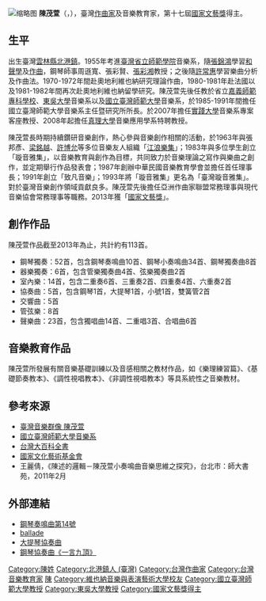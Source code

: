 {{Multiple issues|
{{No footnotes|time=2022-01-11T05:42:14+00:00}}
{{Citation style|time=2022-06-22T13:33:09+00:00}}
}}
[[File:Mao-Shuen_Chen_2013_Pic_001.JPG|缩略图]]
'''陳茂萱'''（{{lang-en|Mao-Shuen Chen}}，{{bd|1936年|1月7日}}），臺灣[[作曲家|作曲家]]及音樂教育家，第十七屆[[國家文藝獎|國家文藝獎]]得主。

== 生平 ==

出生臺灣[[雲林縣|雲林縣]][[北港鎮|北港鎮]]。1955年考進[[臺灣省立師範學院|臺灣省立師範學院]]音樂系，隨[[張錦鴻|張錦鴻]]學習[[和聲學|和聲學]]及[[作曲|作曲]]，鋼琴師事周遜寬、張彩賢、[[張彩湘|張彩湘]]教授；之後隨[[許常惠|許常惠]]學習樂曲分析及作曲法。1970-1972年間赴奧地利維也納研究理論作曲，1980-1981年赴法國以及1981-1982年間再次赴奧地利維也納留學研究。陳茂萱先後任教於省立[[嘉義師範專科學校|嘉義師範專科學校]]、[[東吳大學|東吳大學]]音樂系以及[[國立臺灣師範大學|國立臺灣師範大學]]音樂系，於1985-1991年間擔任國立臺灣師範大學音樂系主任暨研究所所長。於2007年擔任[[實踐大學|實踐大學]]音樂系專案客座教授、2008年起擔任[[真理大學|真理大學]]音樂應用學系特聘教授。

陳茂萱長時期持續鑽研音樂創作，熱心參與音樂創作相關的活動，於1963年與張邦彥、[[梁銘越|梁銘越]]、[[許博允|許博允]]等多位音樂友人組織「[[江浪樂集|江浪樂集]]」；1983年與多位學生創立「璇音雅集」，以音樂教育與創作為目標，共同致力於音樂理論之寫作與樂曲之創作，並定期舉行作品發表會；1987年創辦中華民國音樂教育學會並擔任首任理事長；1991年創立「致凡音樂」；1993年將「璇音雅集」更名為「臺灣璇音雅集」。對於臺灣音樂創作領域貢獻良多。陳茂萱先後擔任亞洲作曲家聯盟常務理事與現代音樂協會常務理事等職務。2013年獲「[[國家文藝獎|國家文藝獎]]」。

== 創作作品 ==
陳茂萱作品截至2013年為止，共計約有113首。<br />

* 鋼琴獨奏：52首，包含鋼琴奏鳴曲10首、鋼琴小奏鳴曲34首、鋼琴獨奏曲8首
* 器樂獨奏：6首，包含管樂獨奏曲4首、弦樂獨奏曲2首
* 室內樂：14首，包含二重奏6首、三重奏2首、四重奏4首、六重奏2首
* 協奏曲：5首，包含鋼琴1首，大提琴1首，小號1首，雙簧管2首
* 交響曲：5首
* 管弦樂：8首
* 聲樂曲：23首，包含獨唱曲14首、二重唱3首、合唱曲6首

== 音樂教育作品 ==
陳茂萱所發展有關音樂基礎訓練以及音感相關之教材作品，如《樂理練習篇》、《基礎節奏教本》、《調性視唱教本》、《非調性視唱教本》等具系統性之音樂教材。<br />

== 參考來源 ==
{{reflist}}
* [http://musiciantw.ncfta.gov.tw/list.aspx?c=&p=M081 臺灣音樂群像 陳茂萱] {{Wayback|url=http://musiciantw.ncfta.gov.tw/list.aspx?c=&p=M081 |date=20200730203806 }}<br />
* [https://web.archive.org/web/20151004222442/http://www.music.ntnu.edu.tw/about_director_006.php 國立臺灣師範大學音樂系]<br />
* [http://nrch.culture.tw/twpedia.aspx?id=10168 台灣大百科全書] {{Wayback|url=http://nrch.culture.tw/twpedia.aspx?id=10168 |date=20160307030639 }}<br />
* [https://web.archive.org/web/20130714033409/http://www.ncafroc.org.tw/news_show.asp?tp=1&id=2248 國家文化藝術基金會]<br />
*王麗倩，《陳述的邏輯－陳茂萱小奏鳴曲音樂思維之探究》，台北市：師大書苑，2011年2月

== 外部連結 ==
* [https://www.youtube.com/watch?v=0jQvIMgnyoQ 鋼琴奏鳴曲第14號] {{Wayback|url=https://www.youtube.com/watch?v=0jQvIMgnyoQ |date=20140524032634 }}
* [https://www.youtube.com/watch?v=tL-ym2Da99g ballade] {{Wayback|url=https://www.youtube.com/watch?v=tL-ym2Da99g |date=20160324164045 }}
* [https://www.youtube.com/watch?v=ODSlzaV124A 大提琴協奏曲] {{Wayback|url=https://www.youtube.com/watch?v=ODSlzaV124A |date=20160316115048 }}
* [https://www.youtube.com/watch?v=btfBzQmtWXY 鋼琴協奏曲《一言九頂》] {{Wayback|url=https://www.youtube.com/watch?v=btfBzQmtWXY |date=20160325193612 }}

{{authority control}}
[[Category:陳姓|Category:陳姓]]
[[Category:北港鎮人_(臺灣)|Category:北港鎮人 (臺灣)]]
[[Category:台灣作曲家|Category:台灣作曲家]]
[[Category:台灣音樂教育家|Category:台灣音樂教育家]]
[[Category:國立臺灣師範大學音樂學系系友|陳]]
[[Category:維也納音樂與表演藝術大學校友|Category:維也納音樂與表演藝術大學校友]]
[[Category:國立臺灣師範大學教授|Category:國立臺灣師範大學教授]]
[[Category:東吳大學教授|Category:東吳大學教授]]
[[Category:國家文藝獎得主|Category:國家文藝獎得主]]